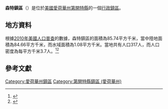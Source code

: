 {{noteTA
|G1=USState
|G2=地名
|G3=Unit
}}
{{Infobox settlement
|official_name            = 森特鎮區
|native_name = Center Township
|settlement_type          = [[行政鎮區|行政鎮區]]
|image_skyline            = 
|imagesize                = 
|image_map                = Map highlighting Center Township, Decatur County, Iowa.svg
|mapsize                  = 250px
|pushpin_map  =USA Iowa
|pushpin_label = 森特鎮區
|pushpin_label_position   = top
|pushpin_map_caption      = 森特鎮區在愛荷華州的位置
|subdivision_type         = [[世界政區索引|國家]]
|subdivision_type1        = [[美国州份|州份]]
|subdivision_type2        = [[愛荷華州行政区划|縣]]
|subdivision_name         = [[美国|美国]]
|subdivision_name1        = [[愛荷華州|愛荷華州]]
|subdivision_name2        = [[第開特縣_(愛荷華州)|第開特縣]]
|elevation_ft             = 1122
|elevation_m              = 342
|timezone                 = [[北美中部時區|北美中部時區]]
|area_total_km2           = 85.74
|area_land_km2            = 84.66
|area_water_km2           = 1.08
|area_total_sq_mi         = 
|area_land_sq_mi          = 
|area_water_sq_mi         = 
|population_as_of         = [[2010年美國人口普查|2010]]
|population_footnotes     = 
|population_total         = 317
|population_density_km2   = auto
|population_density_sq_mi = auto
|utc_offset               = -6
|coordinates              = {{coord|40|46|31|N|93|43|36|W|type:city_region:US-AL_source:GNS-enwiki|display=inline,title}}
| coor_pinpoint           = 
| coordinates_footnotes   = 
|timezone_DST             = CDT
|utc_offset_DST           = -5
|postal_code_type         = [[美國郵區編號|郵區編號]]
|postal_code              = 
|area_code                = {{link-en|电话区号641|Area code 641|641}}
|blank_name = [[地名信息系统|GNIS ID]]
|blank_info = 467573
}}
'''森特鎮區'''（{{lang-en|Center Township}}）是位於[[美國|美國]][[愛荷華州|愛荷華州]][[第開特縣_(愛荷華州)|第開特縣]]的一個[[行政鎮區|行政鎮區]]。

== 地方資料 ==
根據[[2010年美國人口普查|2010年美國人口普查]]的數據，森特鎮區的面積為85.74平方千米，當中陸地面積為84.66平方千米，而水域面積為1.08平方千米。當地共有人口317人，而人口密度為每平方千米3.7人。<ref name="GR8">{{cite web|url=http://factfinder2.census.gov|publisher=[[美国人口调查局|美国人口调查局]]|accessdate=2011-05-14|title=American FactFinder|archive-date=2013-09-11|archive-url=https://web.archive.org/web/20130911234518/http://factfinder2.census.gov/|dead-url=no}}</ref><ref>{{cite web|url=https://www.citypopulation.de/en/usa/iowa/admin/|title=USA: Iowa (Counties and Townships) - City Population}}</ref>

== 參考文獻 ==
{{reflist}}

{{第開特縣 (愛荷華州)}}

{{DEFAULTSORT:Center Township}}
[[Category:愛荷華州鎮區|Category:愛荷華州鎮區]]
[[Category:第開特縣鎮區_(愛荷華州)|Category:第開特縣鎮區 (愛荷華州)]]

{{Iowa-geo-stub}}